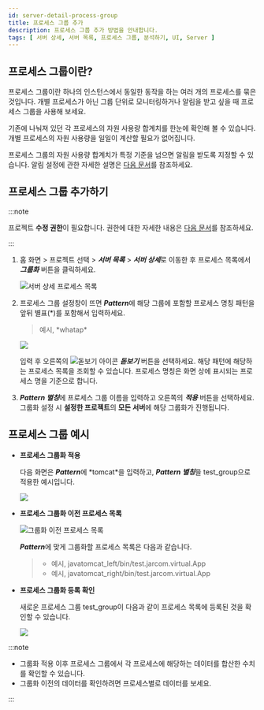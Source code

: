 ```yaml
---
id: server-detail-process-group
title: 프로세스 그룹 추가
description: 프로세스 그룹 추가 방법을 안내합니다. 
tags: [ 서버 상세, 서버 목록, 프로세스 그룹, 분석하기, UI, Server ]
---
```


## 프로세스 그룹이란?

프로세스 그룹이란 하나의 인스턴스에서 동일한 동작을 하는 여러 개의 프로세스를 묶은 것입니다. 개별 프로세스가 아닌 그룹 단위로 모니터링하거나 알림을 받고 싶을 때 프로세스 그룹을 사용해 보세요.

기존에 나눠져 있던 각 프로세스의 자원 사용량 합계치를 한눈에 확인해 볼 수 있습니다. 개별 프로세스의 자원 사용량을 일일이 계산할 필요가 없어집니다.

프로세스 그룹의 자원 사용량 합계치가 특정 기준을 넘으면 알림을 받도록 지정할 수 있습니다. 알림 설정에 관한 자세한 설명은 [다음 문서](warning-notice#process-event)를 참조하세요.

## 프로세스 그룹 추가하기

:::note

프로젝트 **수정 권한**이 필요합니다. 권한에 대한 자세한 내용은 [다음 문서](../project/project-structure)를 참조하세요.

:::

1. 홈 화면 > 프로젝트 선택 > ***서버 목록*** > ***서버 상세***로 이동한 후 프로세스 목록에서 ***그룹화*** 버튼을 클릭하세요.

    ![서버 상세 프로세스 목록](/img/server-detail-process.png)

1. 프로세스 그룹 설정창이 뜨면 ***Pattern***에 해당 그룹에 포함할 프로세스 명칭 패턴을 앞뒤 별표(*)를 포함해서 입력하세요.

    > 예시, *whatap\*
    
    ![](https://img.whatap.io/media/images/process_group_details.png)
    
    입력 후 오른쪽의 ![돋보기 아이콘](/img/ic-search.svg) ***돋보기*** 버튼을 선택하세요. 해당 패턴에 해당하는 프로세스 목록을 조회할 수 있습니다. 프로세스 명칭은 화면 상에 표시되는 프로세스 명을 기준으로 합니다.

1. ***Pattern 별칭***에 프로세스 그룹 이름을 입력하고 오른쪽의 ***적용*** 버튼을 선택하세요. 그룹화 설정 시 **설정한 프로젝트**의 **모든 서버**에 해당 그룹화가 진행됩니다.

## 프로세스 그룹 예시

* **프로세스 그룹화 적용**

  다음 화면은 ***Pattern***에 *tomcat\*을 입력하고, ***Pattern 별칭***을 test_group으로 적용한 예시입니다.

  ![](https://img.whatap.io/media/images/process_group_example.png)

* **프로세스 그룹화 이전 프로세스 목록**  

  ![그룹화 이전 프로세스 목록](/img/server-process-list.png)

  ***Pattern***에 맞게 그룹화할 프로세스 목록은 다음과 같습니다.

  > * 예시, javatomcat_left/bin/test.jarcom.virtual.App 
  > * 예시, javatomcat_right/bin/test.jarcom.virtual.App

* **프로세스 그룹화 등록 확인**

  새로운 프로세스 그룹 test_group이 다음과 같이 프로세스 목록에 등록된 것을 확인할 수 있습니다.
  
  ![](https://img.whatap.io/media/images/test_group.png)

:::note

* 그룹화 적용 이후 프로세스 그룹에서 각 프로세스에 해당하는 데이터를 합산한 수치를 확인할 수 있습니다. 
* 그룹화 이전의 데이터를 확인하려면 프로세스별로 데이터를 보세요.

:::